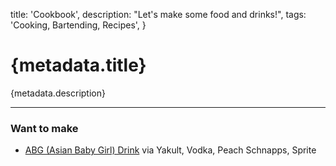   title: 'Cookbook',
  description: "Let's make some food and drinks!",
  tags: 'Cooking, Bartending, Recipes',
}

# {metadata.title}

{metadata.description}

---

### Want to make

- [ABG (Asian Baby Girl) Drink](https://www.instagram.com/reel/CwQGZzUqv46/?igshid=MWk4bjd5ZmkxZWN2Zw==) via Yakult, Vodka, Peach Schnapps, Sprite
